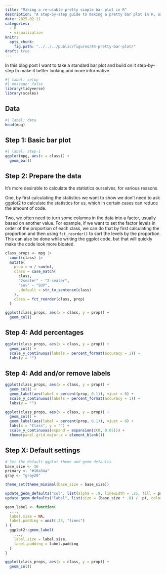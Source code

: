 ```yaml
---
title: "Making a re-usable pretty simple bar plot in R"
description: "A step-by-step guide to making a pretty bar plot in R, using some clever tricks to make it easily re-usable for multiple plots."
date: 2025-02-11
categories:
  - R
  - visualization
knitr:
  opts_chunk:
    fig.path: "../../../public/figures/44-pretty-bar-plot/"
draft: true
---
```


In this blog post I want to take a standard bar plot and build on it step-by-step to make it better looking and more informative.

```r
#| label: setup
#| message: false
library(tidyverse)
library(scales)
```

## Data

```r
#| label: data
head(mpg)
```

## Step 1: Basic bar plot

```r
#| label: step-1
ggplot(mpg, aes(x = class)) +
  geom_bar()
```

## Step 2: Prepare the data

It's more desirable to calculate the statistics ourselves, for various reasons.

One, by first calculating the statistics we want to show we don't need to ask ggplot2 to calculate the statistics for us, which in certain cases can reduce the amount of code.

Two, we often need to turn some columns in the data into a factor, usually based on another value. For example, if we want to set the factor levels in order of the proportion of each class, we can do that by first calculating the proportion and then using `fct_reorder()` to sort the levels by the proportion. This can also be done while writing the ggplot code, but that will quickly make the code look more bloated.

```r
class_props <- mpg |>
  count(class) |>
  mutate(
    prop = n / sum(n),
    class = case_match(
      class,
      "2seater" ~ "2-seater",
      "suv" ~ "SUV",
      .default = str_to_sentence(class)
    ),
    class = fct_reorder(class, prop)
  )

ggplot(class_props, aes(x = class, y = prop)) +
  geom_col()
```

## Step 4: Add percentages

```r
ggplot(class_props, aes(x = class, y = prop)) +
  geom_col() +
  scale_y_continuous(labels = percent_format(accuracy = 1)) +
  labs(y = "")
```

## Step 4: Add and/or remove labels

```r
ggplot(class_props, aes(x = class, y = prop)) +
  geom_col() +
  geom_label(aes(label = percent(prop, 0.1)), vjust = 0) +
  scale_y_continuous(labels = percent_format(accuracy = 1)) +
  labs(y = "")
```

```r
ggplot(class_props, aes(x = class, y = prop)) +
  geom_col() +
  geom_label(aes(label = percent(prop, 0.1)), vjust = 0) +
  labs(x = "Class", y = "") +
  scale_y_continuous(expand = expansion(c(0, 0.05))) +
  theme(panel.grid.major.x = element_blank())
```

## Step X: Default settings

```r
# Set the default ggplot theme and geom defaults
base_size <- 16
primary <- "#16a34a"
gray <- "gray20"

theme_set(theme_minimal(base_size = base_size))

update_geom_defaults("col", list(alpha = .9, linewidth = .25, fill = primary))
update_geom_defaults("label", list(size = (base_size * .8) / .pt, color = gray))

geom_label <- function(
  ...,
  label.size = NA,
  label.padding = unit(.25, "lines")
) {
  ggplot2::geom_label(
    ...,
    label.size = label.size,
    label.padding = label.padding
  )
}

ggplot(class_props, aes(x = class, y = prop)) +
  geom_col()
```